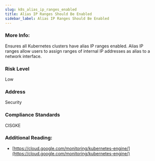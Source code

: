 ```yaml
---
slug: k8s_alias_ip_ranges_enabled
title: Alias IP Ranges Should Be Enabled
sidebar_label: Alias IP Ranges Should Be Enabled
---
```


### More Info:

Ensures all Kubernetes clusters have alias IP ranges enabled. Alias IP ranges allow users to assign ranges of internal IP addresses as alias to a network interface.

### Risk Level

Low

### Address

Security

### Compliance Standards

CISGKE

### Additional Reading:

- [https://cloud.google.com/monitoring/kubernetes-engine/](https://cloud.google.com/monitoring/kubernetes-engine/) 

